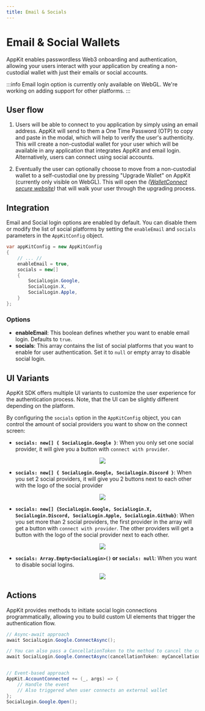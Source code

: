 ```yaml
---
title: Email & Socials
---
```



# Email & Social Wallets

AppKit enables passwordless Web3 onboarding and authentication, allowing your users interact with your application by creating a non-custodial wallet with just their emails or social accounts.

:::info
Email login option is currently only available on WebGL. We're working on adding support for other platforms.
:::

## User flow

1. Users will be able to connect to you application by simply using an email address. AppKit will send to them a One Time Password (OTP) to copy and paste in the modal, which will help to
   verify the user's authenticity. This will create a non-custodial wallet for your user which will be available in any application that integrates AppKit and email login. 
   Alternatively, users can connect using social accounts.

2. Eventually the user can optionally choose to move from a non-custodial wallet to a self-custodial one by pressing "Upgrade Wallet" on AppKit (currently only visible on WebGL).
   This will open the _([WalletConnect secure website](https://secure.walletconnect.com/dashboard))_ that will walk your user through the upgrading process.

## Integration

Email and Social login options are enabled by default. You can disable them or modify the list of social platforms by setting the `enableEmail` and `socials` parameters in the `AppKitConfig` object.

```csharp
var appKitConfig = new AppKitConfig
{
    // ... //
    enableEmail = true,
    socials = new[]
    {
        SocialLogin.Google,
        SocialLogin.X,
        SocialLogin.Apple,
    }
};
```

### Options

- **enableEmail**: This boolean defines whether you want to enable email login. Defaults to `true`.
- **socials**: This array contains the list of social platforms that you want to enable for user authentication. Set it to `null` or empty array to disable social login.

## UI Variants

AppKit SDK offers multiple UI variants to customize the user experience for the authentication process. Note, that the UI can be slightly different depending on the platform.

By configuring the `socials` option in the `AppKitConfig` object, you can control the amount of social providers you want to show on the connect screen:

- **`socials: new[] { SocialLogin.Google }`**: When you only set one social provider, it will give you a button with `connect with provider`.

<p align="center">
  <img width={300} src="/img/w3m/auth/modal_one_social.webp" />
</p>

- **`socials: new[] { SocialLogin.Google, SocialLogin.Discord }`**: When you set 2 social providers, it will give you 2 buttons next to each other with the logo of the social provider

<p align="center">
  <img width={300} src="/img/w3m/auth/modal_two_social.webp" />
</p>

- **`socials: new[] {SocialLogin.Google, SocialLogin.X, SocialLogin.Discord, SocialLogin.Apple, SocialLogin.Github}`**: When you set more than 2 social providers, the first provider in the array will get a button with `connect with provider`. The other providers will get a button with the logo of the social provider next to each other.

<p align="center">
  <img width={300} src="/img/w3m/auth/modal_wallets.webp" />
</p>

- **`socials: Array.Empty<SocialLogin>()` or `socials: null`**: When you want to disable social logins.

<p align="center">
  <img width={300} src="/img/w3m/auth/modal_wallets_nosocial.webp" />
</p>

## Actions

AppKit provides methods to initiate social login connections programmatically, allowing you to build custom UI elements that trigger the authentication flow. 

```csharp
// Async-await approach
await SocialLogin.Google.ConnectAsync();

// You can also pass a CancellationToken to the method to cancel the connection
await SocialLogin.Google.ConnectAsync(cancellationToken: myCancellationToken);


// Event-based approach
AppKit.AccountConnected += (_, args) => {
    // Handle the event
    // Also triggered when user connects an external wallet
};
SocialLogin.Google.Open();
```